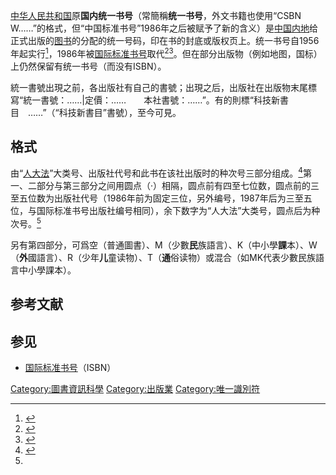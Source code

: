 {{expand|time=2011-01-28T13:05:54+00:00}}

[[中华人民共和国|中华人民共和国]]原'''国内统一书号'''（常簡稱'''统一书号'''，外文书籍也使用“CSBN W……”的格式，但“中国标准书号”1986年之后被赋予了新的含义）是[[中国内地|中国内地]]给正式出版的[[图书|图书]]的分配的统一号码，印在书的封底或版权页上。统一书号自1956年起实行<ref name="统一书号">{{cite web |url = http://www.hflib.gov.cn/zhinan/tysh.php |title = 统一书号 |publisher = 合肥市图书馆 |language = zh-hans |accessdate = 2010年6月1日 |archive-date = 2010年5月27日 |archive-url = https://web.archive.org/web/20100527152436/http://www.hflib.gov.cn/zhinan/tysh.php |dead-url = no }}</ref>，1986年被[[国际标准书号|国际标准书号]]取代<ref>{{Cite web|url=http://www.china001.com/show_hdr.php?xname=PPDDMV0&dname=5UOSA41&xpos=25|title=《中国标准书号》使用手册|accessdate=2012-10-07|accessmonthday=|accessdaymonth=|accessyear=|author=|last=|first=|authorlink=|coauthors=|date=|year=|month=|format=|work=|publisher=數字中國|pages=|language=zh-hans|doi=|archiveurl=https://web.archive.org/web/20150923202808/http://www.china001.com/show_hdr.php?xname=PPDDMV0&dname=5UOSA41&xpos=25|archivedate=2015-09-23|quote=以取代原有的“全国统一书号”|dead-url=yes}}</ref><ref>{{Cite journal |last= |first= |author=曾顺 |date=1986 |title=《中国标准书号》1987年1月1日起在全国实施 |url=https://kns.cnki.net/KCMS/detail/detail.aspx?dbcode=CJFD&dbname=CJFD8589&filename=JXCY198606030 |journal=教材通讯 |issue=06 |pages=45 |issn=1005-0450 |url-access=registration |quote=1956年2月,国家出版局颁发了《全国图书统一编号方案》（一般称作“全国统一书号”）,并付诸实施。1972年11月作了一些修订后继续施行。 |via=[[知网|知网]] |accessdate=}}</ref>。但在部分出版物（例如地图，国标）上仍然保留有统一书号（而没有ISBN）。

統一書號出現之前，各出版社有自己的書號；出現之后，出版社在出版物末尾標寫“統一書號：……|定價：……　　本社書號：……”。有的則標“科技新書目　……”（“科技新書目”書號），至今可見。

== 格式 ==
由“[[中国人民大学图书馆图书分类法|人大法]]”大类号、出版社代号和此书在该社出版时的种次号三部分组成。<ref>{{Cite web|title=全国图书统一编号方案|url=https://www.pkulaw.com/chl/da8ded6acee7c1e2bdfb.html|access-date=2021-12-29|date=1972-12-07|work=北大法宝|publisher=国务院出版事业管理局|language=zh}}</ref>第一、二部分与第三部分之间用圆点（·）相隔，圆点前有四至七位数，圆点前的三至五位数为出版社代号（1986年前为固定三位，另外编号，1987年后为三至五位，与国际标准书号出版社编号相同），余下数字为“人大法”大类号，圆点后为种次号。<ref name="统一书号" />

另有第四部分，可爲空（普通圖書）、M（少數'''民'''族語言）、K（中小學'''課'''本）、W（'''外'''國語言）、R（少年'''儿'''童读物）、T（'''通'''俗读物）或混合（如MK代表少數民族語言中小學課本）。

== 参考文献 ==
{{Reflist}}

== 参见 ==
* [[国际标准书号|国际标准书号]]（ISBN）

[[Category:圖書資訊科學|Category:圖書資訊科學]]
[[Category:出版業|Category:出版業]]
[[Category:唯一識別符|Category:唯一識別符]]